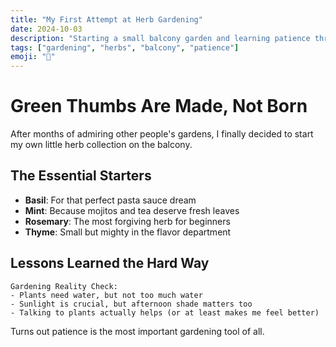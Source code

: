 ```yaml
---
title: "My First Attempt at Herb Gardening"
date: 2024-10-03
description: "Starting a small balcony garden and learning patience through plants."
tags: ["gardening", "herbs", "balcony", "patience"]
emoji: "🌿"
---
```


# Green Thumbs Are Made, Not Born

After months of admiring other people's gardens, I finally decided to start my own little herb collection on the balcony.

## The Essential Starters

- **Basil**: For that perfect pasta sauce dream
- **Mint**: Because mojitos and tea deserve fresh leaves
- **Rosemary**: The most forgiving herb for beginners
- **Thyme**: Small but mighty in the flavor department

## Lessons Learned the Hard Way

```
Gardening Reality Check:
- Plants need water, but not too much water
- Sunlight is crucial, but afternoon shade matters too
- Talking to plants actually helps (or at least makes me feel better)
```

Turns out patience is the most important gardening tool of all.